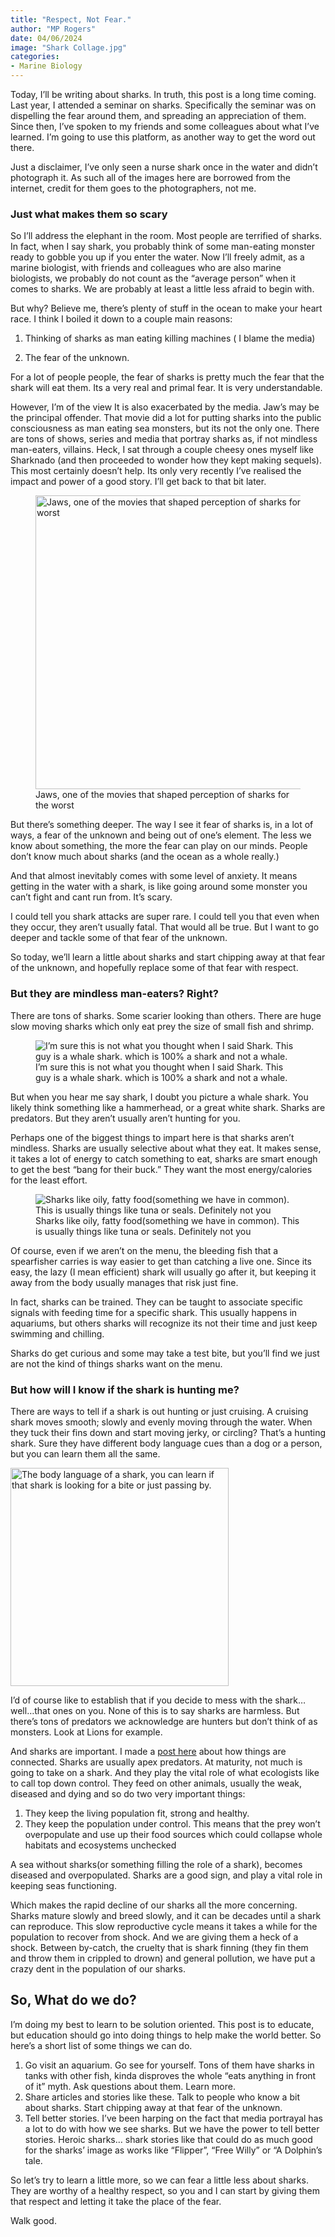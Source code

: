 ```yaml
---
title: "Respect, Not Fear."
author: "MP Rogers"
date: 04/06/2024
image: "Shark Collage.jpg"
categories: 
- Marine Biology
---
```


Today, I'll be writing about sharks. In truth, this post is a long time coming. Last year, I attended a seminar on sharks. Specifically the seminar was on dispelling the fear around them, and spreading an appreciation of them. Since then, I've spoken to my friends and some colleagues about what I've learned. I'm going to use this platform, as another way to get the word out there.

Just a disclaimer, I've only seen a nurse shark once in the water and didn't photograph it. As such all of the images here are borrowed from the internet, credit for them goes to the photographers, not me.

### Just what makes them so scary

So I'll address the elephant in the room. Most people are terrified of sharks. In fact, when I say shark, you probably think of some man-eating monster ready to gobble you up if you enter the water. Now I'll freely admit, as a marine biologist, with friends and colleagues who are also marine biologists, we probably do not count as the "average person" when it comes to sharks. We are probably at least a little less afraid to begin with.

But why? Believe me, there's plenty of stuff in the ocean to make your heart race. I think I boiled it down to a couple main reasons:

1.  Thinking of sharks as man eating killing machines ( I blame the media)

2.  The fear of the unknown.

For a lot of people people, the fear of sharks is pretty much the fear that the shark will eat them. Its a very real and primal fear. It is very understandable.

However, I'm of the view It is also exacerbated by the media. Jaw's may be the principal offender. That movie did a lot for putting sharks into the public consciousness as man eating sea monsters, but its not the only one. There are tons of shows, series and media that portray sharks as, if not mindless man-eaters, villains. Heck, I sat through a couple cheesy ones myself like Sharknado (and then proceeded to wonder how they kept making sequels). This most certainly doesn't help. Its only very recently I've realised the impact and power of a good story. I'll get back to that bit later.

![Jaws, one of the movies that shaped perception of sharks for the worst](Jaws Poster.jpg){fig-align="center" width="470"}

But there's something deeper. The way I see it fear of sharks is, in a lot of ways, a fear of the unknown and being out of one's element. The less we know about something, the more the fear can play on our minds. People don't know much about sharks (and the ocean as a whole really.)

And that almost inevitably comes with some level of anxiety. It means getting in the water with a shark, is like going around some monster you can't fight and cant run from. It's scary.

I could tell you shark attacks are super rare. I could tell you that even when they occur, they aren't usually fatal. That would all be true. But I want to go deeper and tackle some of that fear of the unknown.

So today, we'll learn a little about sharks and start chipping away at that fear of the unknown, and hopefully replace some of that fear with respect.

### But they are mindless man-eaters? Right?

There are tons of sharks. Some scarier looking than others. There are huge slow moving sharks which only eat prey the size of small fish and shrimp.

![I'm sure this is not what you thought when I said Shark. This guy is a whale shark. which is 100% a shark and not a whale.](Whale Shark.jpg){fig-align="center"}

But when you hear me say shark, I doubt you picture a whale shark. You likely think something like a hammerhead, or a great white shark. Sharks are predators. But they aren't usually aren't hunting for you.

Perhaps one of the biggest things to impart here is that sharks aren't mindless. Sharks are usually selective about what they eat. It makes sense, it takes a lot of energy to catch something to eat, sharks are smart enough to get the best "bang for their buck." They want the most energy/calories for the least effort.

![Sharks like oily, fatty food(something we have in common). This is usually things like tuna or seals. Definitely not you](Seal getting chomped.webp){fig-align="center"}

Of course, even if we aren't on the menu, the bleeding fish that a spearfisher carries is way easier to get than catching a live one. Since its easy, the lazy (I mean efficient) shark will usually go after it, but keeping it away from the body usually manages that risk just fine.

In fact, sharks can be trained. They can be taught to associate specific signals with feeding time for a specific shark. This usually happens in aquariums, but others sharks will recognize its not their time and just keep swimming and chilling.

Sharks do get curious and some may take a test bite, but you'll find we just are not the kind of things sharks want on the menu.

### But how will I know if the shark is hunting me?

There are ways to tell if a shark is out hunting or just cruising. A cruising shark moves smooth; slowly and evenly moving through the water. When they tuck their fins down and start moving jerky, or circling? That's a hunting shark. Sure they have different body language cues than a dog or a person, but you can learn them all the same.

[![The body language of a shark, you can learn if that shark is looking for a bite or just passing by. ](shark-behaviors-chart.png){fig-align="center" width="349"}](https://www.google.com/url?sa=i&url=https%3A%2F%2Fwww.csulb.edu%2Fshark-lab%2Fstaying-safe-at-the-beach&psig=AOvVaw32TTPHHtCc_Ac8Nxg_18Mf&ust=1712280765292000&source=images&cd=vfe&opi=89978449&ved=0CBQQjhxqFwoTCPj6iIi1p4UDFQAAAAAdAAAAABAG)

I'd of course like to establish that if you decide to mess with the shark...well...that ones on you. None of this is to say sharks are harmless. But there's tons of predators we acknowledge are hunters but don't think of as monsters. Look at Lions for example.

And sharks are important. I made a [post here](https://mparogers.com/docs/posts/Connection,%20as%20a%20Marine%20Biologist/Connections.html) about how things are connected. Sharks are usually apex predators. At maturity, not much is going to take on a shark. And they play the vital role of what ecologists like to call top down control. They feed on other animals, usually the weak, diseased and dying and so do two very important things:

1.  They keep the living population fit, strong and healthy.
2.  They keep the population under control. This means that the prey won't overpopulate and use up their food sources which could collapse whole habitats and ecosystems unchecked

A sea without sharks(or something filling the role of a shark), becomes diseased and overpopulated. Sharks are a good sign, and play a vital role in keeping seas functioning.

Which makes the rapid decline of our sharks all the more concerning. Sharks mature slowly and breed slowly, and it can be decades until a shark can reproduce. This slow reproductive cycle means it takes a while for the population to recover from shock. And we are giving them a heck of a shock. Between by-catch, the cruelty that is shark finning (they fin them and throw them in crippled to drown) and general pollution, we have put a crazy dent in the population of our sharks.

## So, What do we do?

I'm doing my best to learn to be solution oriented. This post is to educate, but education should go into doing things to help make the world better. So here's a short list of some things we can do.

1.  Go visit an aquarium. Go see for yourself. Tons of them have sharks in tanks with other fish, kinda disproves the whole "eats anything in front of it" myth. Ask questions about them. Learn more.
2.  Share articles and stories like these. Talk to people who know a bit about sharks. Start chipping away at that fear of the unknown.
3.  Tell better stories. I've been harping on the fact that media portrayal has a lot to do with how we see sharks. But we have the power to tell better stories. Heroic sharks... shark stories like that could do as much good for the sharks' image as works like "Flipper", "Free Willy" or "A Dolphin's tale.

So let's try to learn a little more, so we can fear a little less about sharks. They are worthy of a healthy respect, so you and I can start by giving them that respect and letting it take the place of the fear.

Walk good.
